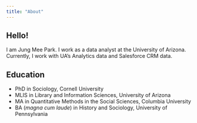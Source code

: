 ```yaml
---
title: "About"
---
```


## Hello! 
I am Jung Mee Park. I work as a data analyst at the University of Arizona. Currently, I work with UA's Analytics data and Salesforce CRM data.

## Education
- PhD in Sociology, Cornell University
- MLIS in Library and Information Sciences, University of Arizona
- MA in Quantitative Methods in the Social Sciences, Columbia University
- BA (*magna cum laude*) in History and Sociology, University of Pennsylvania




